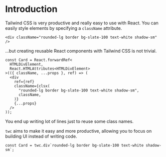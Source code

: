 # Introduction

Tailwind CSS is very productive and really easy to use with React. You can easily style elements by specifying a `className` attribute.

```tsx
<div className="rounded-lg border bg-slate-100 text-white shadow-sm" />
```

...but creating reusable React components with Tailwind CSS is not trivial.

```tsx
const Card = React.forwardRef<
  HTMLDivElement,
  React.HTMLAttributes<HTMLDivElement>
>(({ className, ...props }, ref) => (
  <div
    ref={ref}
    className={clsx(
      "rounded-lg border bg-slate-100 text-white shadow-sm",
      className,
    )}
    {...props}
  />
));
```

You end up writing lot of lines just to reuse some class names.

`twc` aims to make it easy and more productive, allowing you to focus on building UI instead of writing code.

```tsx
const Card = twc.div`rounded-lg border bg-slate-100 text-white shadow-sm`;
```
